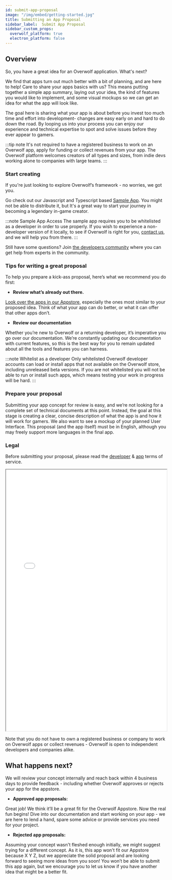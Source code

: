 ```yaml
---
id: submit-app-proposal
image: "/img/embed/getting-started.jpg"
title: Submitting an App Proposal
sidebar_label:  Submit App Proposal
sidebar_custom_props:
  overwolf_platform: true
  electron_platform: false
---
```


## Overview

So, you have a great idea for an Overwolf application. What's next?

We find that apps turn out much better with a bit of planning, and are here to help! Care to share your apps basics with us? This means putting together a simple app summary, laying out your idea, the kind of features you would like to implement, and some visual mockups so we can get an idea for what the app will look like.

The goal here is sharing what your app is about before you invest too much time and effort into development- changes are easy early on and hard to do down the road. By looping us into your process you can enjoy our experience and technical expertise to spot and solve issues before they ever appear to gamers.

:::tip note
It's not required to have a registered business to work on an Overwolf app, apply for funding or collect revenues from your app.
The Overwolf platform welcomes creators of all types and sizes, from indie devs working alone to companies with large teams.
:::

### Start creating

If you're just looking to explore Overwolf’s framework - no worries, we got you.

Go check out our Javascript and Typescript based [Sample App](../basic-app/sample-app#docsNav). You might not be able to distribute it, but It's a great way to start your journey in becoming a legendary in-game creator.

:::note Sample App Access
The sample app requires you to be whitelisted as a developer in order to use properly.
If you wish to experience a non-developer version of it locally, to see if Overwolf is right for you, [contact us](/support/contact-us),
and we will help you from there.
:::

Still have some questions? Join [the developers community](https://discord.gg/overwolf-developers) where you can get help from experts in the community.

### Tips for writing a great proposal

To help you prepare a kick-ass proposal, here’s what we recommend you do first:

* **Review what’s already out there.**

[Look over the apps in our Appstore](https://www.overwolf.com/appstore), especially the ones most similar to your proposed idea. Think of what your app can do better, or what it can offer that other apps don’t.

* **Review our documentation**

Whether you’re new to Overwolf or a returning developer, it’s imperative you go over our documentation. We’re constantly updating our documentation with current features, so this is the best way for you to remain updated about all the tools and features you can harness.

:::note Whitelist as a developer
Only whitelisted Overwolf developer accounts can load or install apps that not available on the Overwolf store, including unreleased beta versions. If you are not whitelisted you will not be able to run or install such apps, which means testing your work in progress will be hard.
:::

### Prepare your proposal

Submitting your app concept for review is easy, and we’re not looking for a complete set of technical documents at this point. Instead, the goal at this stage is creating a clear, concise description of what the app is and how it will work for gamers. We also want to see a mockup of your planned User Interface. This proposal (and the app itself) must be in English, although you may freely support more languages in the final app.

### Legal

Before submitting your proposal, please read the [developer](/topics/legal/legal-developers-terms) & [app](/topics/legal/legal-app-terms) terms of service.

<iframe src="/html/submission-form/form.html" width="100%" height="820px" style={{"margin-bottom": "30px"}}></iframe>

Note that you do not have to own a registered business or company to work on Overwolf apps or collect revenues - Overwolf is open to independent developers and companies alike.

## What happens next?

We will review your concept internally and reach back within 4 business days to provide feedback - including whether Overwolf approves or rejects your app for the appstore.

* **Approved app proposals:**

Great job! We think it’ll be a great fit for the Overwolf Appstore. Now the real fun begins! Dive into our documentation and start working on your app - we are here to lend a hand, spare some advice or provide services you need for your project.

* **Rejected app proposals:**

Assuming your concept wasn't fleshed enough initially, we might suggest trying for a different concept. As it is, this app won't fit our Appstore because X Y Z, but we appreciate the solid proposal and are looking forward to seeing more ideas from you soon! You won’t be able to submit this app again, but we encourage you to let us know if you have another idea that might be a better fit.
